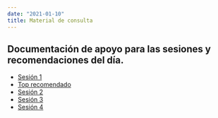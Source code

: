 ```yaml
---
date: "2021-01-10"
title: Material de consulta
---
```

  
## Documentación de apoyo para las sesiones y recomendaciones del día.


- [Sesión 1](https://b-rodrigues.github.io/modern_R/)
- [Top recomendado](https://r4ds.had.co.nz/)
- [Sesión 2](https://plotly-r.com/index.html)
- [Sesión 3](http://www.cookbook-r.com/Graphs/Plotting_distributions_(ggplot2)/)
- [Sesión 4](https://andrewmaclachlan.github.io/CASA0005repo/git-github-and-rmarkdown.html)

